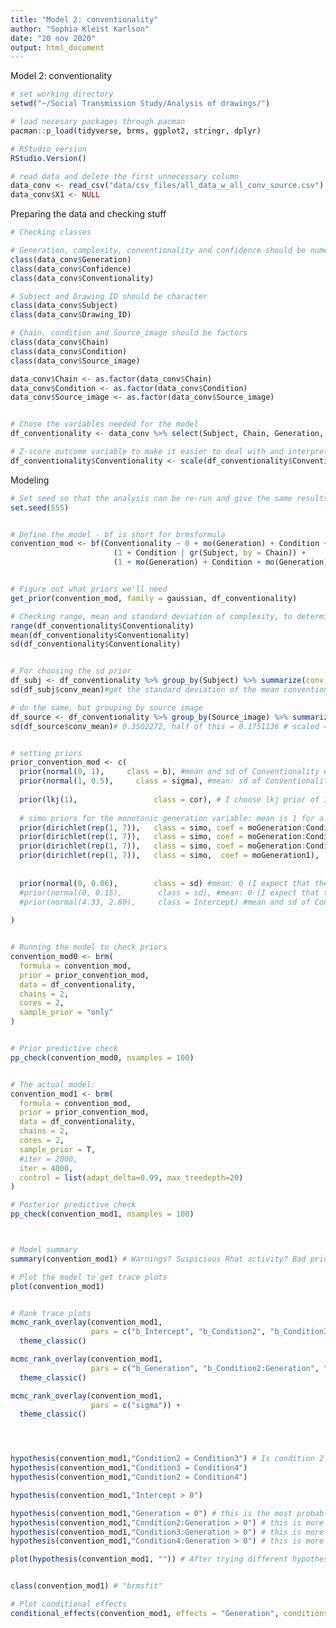 ```yaml
---
title: "Model 2: conventionality"
author: "Sophia Kleist Karlson"
date: "20 nov 2020"
output: html_document
---
```


Model 2: conventionality


```r
# set working directory
setwd("~/Social Transmission Study/Analysis of drawings/")

# load necesary packages through pacman
pacman::p_load(tidyverse, brms, ggplot2, stringr, dplyr)

# RStudio version
RStudio.Version()

# read data and delete the first unnecessary column
data_conv <- read_csv("data/csv_files/all_data_w_all_conv_source.csv") #we use all_data_w_all_conv_source.csv
data_conv$X1 <- NULL
```


Preparing the data and checking stuff
```r
# Checking classes

# Generation, complexity, conventionality and confidence should be numeric
class(data_conv$Generation)
class(data_conv$Confidence)
class(data_conv$Conventionality)

# Subject and Drawing ID should be character
class(data_conv$Subject)
class(data_conv$Drawing_ID)

# Chain, condition and Source_image should be factors
class(data_conv$Chain)
class(data_conv$Condition)
class(data_conv$Source_image)

data_conv$Chain <- as.factor(data_conv$Chain)
data_conv$Condition <- as.factor(data_conv$Condition)
data_conv$Source_image <- as.factor(data_conv$Source_image)


# Chose the variables needed for the model
df_conventionality <- data_conv %>% select(Subject, Chain, Generation, Condition, Source_image, Conventionality)

# Z-score outcome variable to make it easier to deal with and interpret
df_conventionality$Conventionality <- scale(df_conventionality$Conventionality)
```


Modeling
```r
# Set seed so that the analysis can be re-run and give the same results
set.seed(555)


# Define the model - bf is short for brmsformula
convention_mod <- bf(Conventionality ~ 0 + mo(Generation) + Condition + mo(Generation):Condition + 
                       (1 + Condition | gr(Subject, by = Chain)) +
                       (1 + mo(Generation) + Condition + mo(Generation):Condition | Source_image))


# Figure out what priors we'll need
get_prior(convention_mod, family = gaussian, df_conventionality)

# Checking range, mean and standard deviation of complexity, to determine which family to choose and to use for beta-prior
range(df_conventionality$Conventionality)
mean(df_conventionality$Conventionality)
sd(df_conventionality$Conventionality)


# For choosing the sd prior
df_subj <- df_conventionality %>% group_by(Subject) %>% summarize(conv_mean = mean(Conventionality)) # find mean conventionality for each participant
sd(df_subj$conv_mean)#get the standard deviation of the mean conventionality for each participant (0.2970962). Divide this in two (0.1485481) # scaled = 0.11, half = 0.06

# do the same, but grouping by source image
df_source <- df_conventionality %>% group_by(Source_image) %>% summarize(conv_mean = mean(Conventionality)) # find mean conventionality for each source image
sd(df_source$conv_mean)# 0.3502272, half of this = 0.1751136 # scaled = 0.12, half = 0.06


# setting priors
prior_convention_mod <- c(
  prior(normal(0, 1),     class = b), #mean and sd of Conventionality # 4.33, 2.80
  prior(normal(1, 0.5),     class = sigma), #mean: sd of Conventionality. sigma: half of the sd of Conventionality # 2.80, 1.40
  
  prior(lkj(1),                 class = cor), # I choose lkj prior of 1 - WHY??
  
  # simo priors for the monotonic generation variable: mean is 1 for a uniform prior, sigma is K-1, where K is the number of levels in the monotonic variable (we have 8 generations)
  prior(dirichlet(rep(1, 7)),   class = simo, coef = moGeneration:Condition21),                 
  prior(dirichlet(rep(1, 7)),   class = simo, coef = moGeneration:Condition31),             
  prior(dirichlet(rep(1, 7)),   class = simo, coef = moGeneration:Condition41),            
  prior(dirichlet(rep(1, 7)),   class = simo,  coef = moGeneration1),
 
  
  prior(normal(0, 0.06),        class = sd) #mean: 0 (I expect that they might not vary at all). sd for the mean conv for each source image = 0.35. sigma should go from 0 (the mean of the prior) to around that -> sigma: 0.18.
  #prior(normal(0, 0.15),        class = sd), #mean: 0 (I expect that they might not vary at all). sd for the mean conv for each dubject = 0.30. sigma should go from 0 (the mean of the prior) to around that -> sigma: 0.15.
  #prior(normal(4.33, 2.80),     class = Intercept) #mean and sd of Conventionality
  
)


# Running the model to check priors
convention_mod0 <- brm(
  formula = convention_mod, 
  prior = prior_convention_mod,
  data = df_conventionality,
  chains = 2,
  cores = 2,
  sample_prior = "only"
)


# Prior predictive check
pp_check(convention_mod0, nsamples = 100) 


# The actual model:
convention_mod1 <- brm(
  formula = convention_mod, 
  prior = prior_convention_mod,
  data = df_conventionality,
  chains = 2,
  cores = 2,
  sample_prior = T,
  #iter = 2000,
  iter = 4000,
  control = list(adapt_delta=0.99, max_treedepth=20)
)

# Posterior predictive check
pp_check(convention_mod1, nsamples = 100)



# Model summary
summary(convention_mod1) # Warnings? Suspicious Rhat activity? Bad priors?

# Plot the model to get trace plots
plot(convention_mod1)


# Rank trace plots
mcmc_rank_overlay(convention_mod1, 
                  pars = c("b_Intercept", "b_Condition2", "b_Condition3", "b_Condition4")) + 
  theme_classic()

mcmc_rank_overlay(convention_mod1, 
                  pars = c("b_Generation", "b_Condition2:Generation", "b_Condition3:Generation", "b_Condition4:Generation")) + 
  theme_classic()

mcmc_rank_overlay(convention_mod1, 
                  pars = c("sigma")) + 
  theme_classic()




hypothesis(convention_mod1,"Condition2 = Condition3") # Is condition 2 more complex than condition 3?
hypothesis(convention_mod1,"Condition3 = Condition4")
hypothesis(convention_mod1,"Condition2 = Condition4")

hypothesis(convention_mod1,"Intercept > 0")

hypothesis(convention_mod1,"Generation = 0") # this is the most probable in terms of generation
hypothesis(convention_mod1,"Condition2:Generation > 0") # this is more probable than =, and a LOT more than <
hypothesis(convention_mod1,"Condition3:Generation > 0") # this is more probable than =, and a LOT more than <
hypothesis(convention_mod1,"Condition4:Generation > 0") # this is more probable than =, and a LOT more than <

plot(hypothesis(convention_mod1, "")) # After trying different hypotheses, this turned out to be the best


class(convention_mod1) # "brmsfit"

# Plot conditional effects
conditional_effects(convention_mod1, effects = "Generation", conditions = make_conditions(convention_mod1, vars = "Condition"))
```




